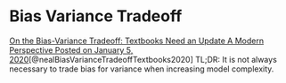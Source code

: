 # Bias Variance Tradeoff  {.unnumbered}


[On the Bias-Variance Tradeoff: Textbooks Need an Update A Modern Perspective Posted on January 5, 2020](https://www.bradyneal.com/bias-variance-tradeoff-textbooks-update)[@nealBiasVarianceTradeoffTextbooks2020]
TL;DR: It is not always necessary to trade bias for variance when increasing model complexity.

